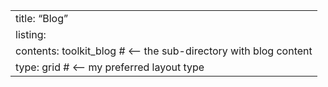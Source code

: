 ---
title: "Blog"
listing:
  contents: toolkit_blog  # <-- the sub-directory with blog content
  type: grid         # <-- my preferred layout type
---